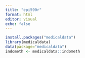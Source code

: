 ```yaml
---
title: "epi590r"
format: html
editor: visual
echo: false 
---
```


```r
install.packages("medicaldata")
library(medicaldata)
data(package="medicaldata")
indometh <- medicaldata::indometh

```
